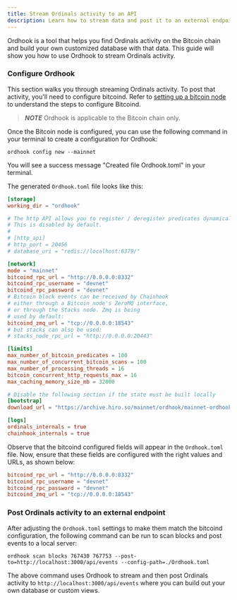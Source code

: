 ```yaml
---
title: Stream Ordinals activity to an API
description: Learn how to stream data and post it to an external endpoint.
---
```


Ordhook is a tool that helps you find Ordinals activity on the Bitcoin chain and build your own customized database with that data. This guide will show you how to use Ordhook to stream Ordinals activity.

### Configure Ordhook

This section walks you through streaming Ordinals activity. To post that activity, you'll need to configure bitcoind. Refer to [setting up a bitcoin node](/guides/sync-a-bitcoin-node) to understand the steps to configure Bitcoind.

> **_NOTE_**
> Ordhook is applicable to the Bitcoin chain only.

Once the Bitcoin node is configured, you can use the following command in your terminal to create a configuration for Ordhook:

`ordhook config new --mainnet`

You will see a success message "Created file Ordhook.toml" in your terminal.

The generated `Ordhook.toml` file looks like this:

```toml
[storage]
working_dir = "ordhook"

# The http API allows you to register / deregister predicates dynamically.
# This is disabled by default.
#
# [http_api]
# http_port = 20456
# database_uri = "redis://localhost:6379/"

[network]
mode = "mainnet"
bitcoind_rpc_url = "http://0.0.0.0:8332"
bitcoind_rpc_username = "devnet"
bitcoind_rpc_password = "devnet"
# Bitcoin block events can be received by Chainhook
# either through a Bitcoin node's ZeroMQ interface,
# or through the Stacks node. Zmq is being
# used by default:
bitcoind_zmq_url = "tcp://0.0.0.0:18543"
# but stacks can also be used:
# stacks_node_rpc_url = "http://0.0.0.0:20443"

[limits]
max_number_of_bitcoin_predicates = 100
max_number_of_concurrent_bitcoin_scans = 100
max_number_of_processing_threads = 16
bitcoin_concurrent_http_requests_max = 16
max_caching_memory_size_mb = 32000

# Disable the following section if the state must be built locally
[bootstrap]
download_url = "https://archive.hiro.so/mainnet/ordhook/mainnet-ordhook-sqlite-latest"

[logs]
ordinals_internals = true
chainhook_internals = true
```

Observe that the bitcoind configured fields will appear in the `Ordhook.toml` file. Now, ensure that these fields are configured with the right values and URLs, as shown below:

```toml
bitcoind_rpc_url = "http://0.0.0.0:8332"
bitcoind_rpc_username = "devnet"
bitcoind_rpc_password = "devnet"
bitcoind_zmq_url = "tcp://0.0.0.0:18543"
```

### Post Ordinals activity to an external endpoint

After adjusting the `Ordhook.toml` settings to make them match the bitcoind configuration, the following command can be run to scan blocks and post events to a local server:

`ordhook scan blocks 767430 767753 --post-to=http://localhost:3000/api/events --config-path=./Ordhook.toml`

The above command uses Ordhook to stream and then post Ordinals activity to `http://localhost:3000/api/events` where you can build out your own database or custom views.
